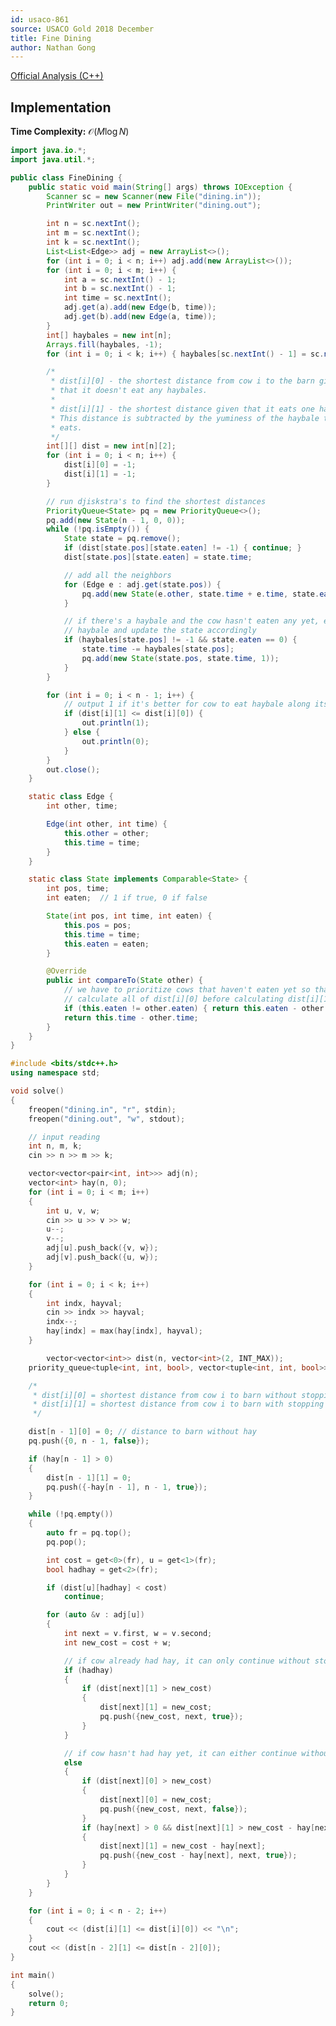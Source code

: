 ```yaml
---
id: usaco-861
source: USACO Gold 2018 December
title: Fine Dining
author: Nathan Gong
---
```


[Official Analysis (C++)](http://www.usaco.org/current/data/sol_dining_gold_dec18.html)

## Implementation

**Time Complexity:** $\mathcal{O}(M\log N)$

<LanguageSection>

<JavaSection>

```java
import java.io.*;
import java.util.*;

public class FineDining {
	public static void main(String[] args) throws IOException {
		Scanner sc = new Scanner(new File("dining.in"));
		PrintWriter out = new PrintWriter("dining.out");

		int n = sc.nextInt();
		int m = sc.nextInt();
		int k = sc.nextInt();
		List<List<Edge>> adj = new ArrayList<>();
		for (int i = 0; i < n; i++) adj.add(new ArrayList<>());
		for (int i = 0; i < m; i++) {
			int a = sc.nextInt() - 1;
			int b = sc.nextInt() - 1;
			int time = sc.nextInt();
			adj.get(a).add(new Edge(b, time));
			adj.get(b).add(new Edge(a, time));
		}
		int[] haybales = new int[n];
		Arrays.fill(haybales, -1);
		for (int i = 0; i < k; i++) { haybales[sc.nextInt() - 1] = sc.nextInt(); }

		/*
		 * dist[i][0] - the shortest distance from cow i to the barn given
		 * that it doesn't eat any haybales.
		 *
		 * dist[i][1] - the shortest distance given that it eats one haybale.
		 * This distance is subtracted by the yuminess of the haybale the cow
		 * eats.
		 */
		int[][] dist = new int[n][2];
		for (int i = 0; i < n; i++) {
			dist[i][0] = -1;
			dist[i][1] = -1;
		}

		// run djiskstra's to find the shortest distances
		PriorityQueue<State> pq = new PriorityQueue<>();
		pq.add(new State(n - 1, 0, 0));
		while (!pq.isEmpty()) {
			State state = pq.remove();
			if (dist[state.pos][state.eaten] != -1) { continue; }
			dist[state.pos][state.eaten] = state.time;

			// add all the neighbors
			for (Edge e : adj.get(state.pos)) {
				pq.add(new State(e.other, state.time + e.time, state.eaten));
			}

			// if there's a haybale and the cow hasn't eaten any yet, eat the
			// haybale and update the state accordingly
			if (haybales[state.pos] != -1 && state.eaten == 0) {
				state.time -= haybales[state.pos];
				pq.add(new State(state.pos, state.time, 1));
			}
		}

		for (int i = 0; i < n - 1; i++) {
			// output 1 if it's better for cow to eat haybale along its path
			if (dist[i][1] <= dist[i][0]) {
				out.println(1);
			} else {
				out.println(0);
			}
		}
		out.close();
	}

	static class Edge {
		int other, time;

		Edge(int other, int time) {
			this.other = other;
			this.time = time;
		}
	}

	static class State implements Comparable<State> {
		int pos, time;
		int eaten;  // 1 if true, 0 if false

		State(int pos, int time, int eaten) {
			this.pos = pos;
			this.time = time;
			this.eaten = eaten;
		}

		@Override
		public int compareTo(State other) {
			// we have to prioritize cows that haven't eaten yet so that we
			// calculate all of dist[i][0] before calculating dist[i][1]
			if (this.eaten != other.eaten) { return this.eaten - other.eaten; }
			return this.time - other.time;
		}
	}
}
```

</JavaSection>

<CPPSection>

```c++
#include <bits/stdc++.h>
using namespace std;

void solve()
{
    freopen("dining.in", "r", stdin);
    freopen("dining.out", "w", stdout);

    // input reading
    int n, m, k;
    cin >> n >> m >> k;

    vector<vector<pair<int, int>>> adj(n);
    vector<int> hay(n, 0);
    for (int i = 0; i < m; i++)
    {
        int u, v, w;
        cin >> u >> v >> w;
        u--;
        v--;
        adj[u].push_back({v, w});
        adj[v].push_back({u, w});
    }

    for (int i = 0; i < k; i++)
    {
        int indx, hayval;
        cin >> indx >> hayval;
        indx--;
        hay[indx] = max(hay[indx], hayval);
    }

    	vector<vector<int>> dist(n, vector<int>(2, INT_MAX));
    priority_queue<tuple<int, int, bool>, vector<tuple<int, int, bool>>, greater<tuple<int, int, bool>>> pq;

    /*
     * dist[i][0] = shortest distance from cow i to barn without stopping for any haybale
     * dist[i][1] = shortest distance from cow i to barn with stopping for one haybale
     */

    dist[n - 1][0] = 0; // distance to barn without hay
    pq.push({0, n - 1, false});

    if (hay[n - 1] > 0)
    {
        dist[n - 1][1] = 0;
        pq.push({-hay[n - 1], n - 1, true});
    }

    while (!pq.empty())
    {
        auto fr = pq.top();
        pq.pop();

        int cost = get<0>(fr), u = get<1>(fr);
        bool hadhay = get<2>(fr);

        if (dist[u][hadhay] < cost)
            continue;

        for (auto &v : adj[u])
        {
            int next = v.first, w = v.second;
            int new_cost = cost + w;

            // if cow already had hay, it can only continue without stopping for more hay
            if (hadhay)
            {
                if (dist[next][1] > new_cost)
                {
                    dist[next][1] = new_cost;
                    pq.push({new_cost, next, true});
                }
            }

            // if cow hasn't had hay yet, it can either continue without stopping for hay or stop for hay provided hay is available in the next pasture
            else
            {
                if (dist[next][0] > new_cost)
                {
                    dist[next][0] = new_cost;
                    pq.push({new_cost, next, false});
                }
                if (hay[next] > 0 && dist[next][1] > new_cost - hay[next])
                {
                    dist[next][1] = new_cost - hay[next];
                    pq.push({new_cost - hay[next], next, true});
                }
            }
        }
    }

    for (int i = 0; i < n - 2; i++)
    {
        cout << (dist[i][1] <= dist[i][0]) << "\n";
    }
    cout << (dist[n - 2][1] <= dist[n - 2][0]);
}

int main()
{
    solve();
    return 0;
}
```
</CPPSection>

</LanguageSection>
